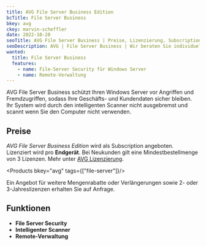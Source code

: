 ```yaml
---
title: AVG File Server Business Edition
bcTitle: File Server Business
bkey: avg
ckey: marvin-scheffler
date: 2022-10-20
seoTitle: AVG File Server Business | Preise, Lizenzierung, Subscriptions
seoDescription: AVG | File Server Business | Wir beraten Sie individuell zu Fragen bei Lizenzierung und Kosten.
wanted:
  title: File Server Business
  features:
    - name: File-Server Security für Windows Server
    - name: Remote-Verwaltung
---
```




<Intro>

AVG File Server Business schützt Ihren Windows Server vor Angriffen und Fremdzugriffen, sodass Ihre Geschäfts- und Kundendaten sicher bleiben. Ihr System wird durch den intelligenten Scanner nicht ausgebremst und scannt wenn Sie den Computer nicht verwenden.

</Intro>

<TOC />

## Preise

_AVG File Server Business Edition_ wird als Subscription angeboten. Lizenziert wird pro **Endgerät**. Bei Neukunden gilt eine Mindestbestellmenge von 3 Lizenzen. Mehr unter [AVG Lizenzierung](/hersteller/avast/#lizenzierung).

<Products bkey="avg" tags={["file-server"]}/>

<Info>

Ein Angebot für weitere Mengenrabatte oder Verlängerungen sowie 2- oder 3-Jahreslizenzen erhalten Sie auf Anfrage.

</Info>


## Funktionen

- **File Server Security**
- **Intelligenter Scanner**
- **Remote-Verwaltung**
